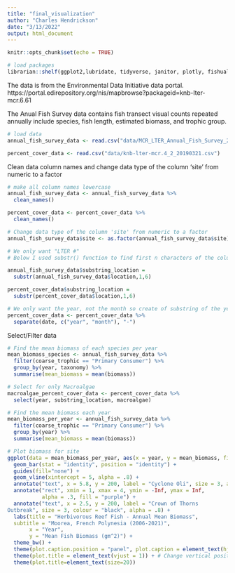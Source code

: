 ```yaml
---
title: "final_visualization"
author: "Charles Hendrickson"
date: "3/13/2022"
output: html_document
---
```


```r
knitr::opts_chunk$set(echo = TRUE)
```


```r
# load packages
librarian::shelf(ggplot2,lubridate, tidyverse, janitor, plotly, fishualize)
```


The data is from the Environmental Data Initiative data portal. https://portal.edirepository.org/nis/mapbrowse?packageid=knb-lter-mcr.6.61

The Anual Fish Survey data contains fish transect visual counts repeated annually include species, fish length, estimated biomass, and trophic group.
```r
# load data
annual_fish_survey_data <- read.csv("data/MCR_LTER_Annual_Fish_Survey_20220119.csv")

percent_cover_data <- read.csv("data/knb-lter-mcr.4_2_20190321.csv")

```


Clean data column names and change data type of the column 'site' from numeric to a factor
```r
# make all column names lowercase 
annual_fish_survey_data <- annual_fish_survey_data %>%
  clean_names()

percent_cover_data <- percent_cover_data %>% 
  clean_names()

# Change data type of the column 'site' from numeric to a factor
annual_fish_survey_data$site <- as.factor(annual_fish_survey_data$site)
```


```r
# We only want "LTER #" 
# Below I used substr() function to find first n characters of the column in R. substr() function takes column name, starting position and length of the strings as argument, which will return the substring of the specific column as shown below.

annual_fish_survey_data$substring_location = 
  substr(annual_fish_survey_data$location,1,6)

percent_cover_data$substring_location = 
  substr(percent_cover_data$location,1,6)

# We only want the year, not the month so create of substring of the year column. 
percent_cover_data <- percent_cover_data %>%
  separate(date, c("year", "month"), "-")

```


Select/Filter data 
```r
# Find the mean biomass of each species per year 
mean_biomass_species <- annual_fish_survey_data %>%
  filter(coarse_trophic == "Primary Consumer") %>% 
  group_by(year, taxonomy) %>%
  summarise(mean_biomass = mean(biomass))

# Select for only Macroalgae 
macroalgae_percent_cover_data <- percent_cover_data %>% 
  select(year, substring_location, macroalgae)

# Find the mean biomass each year
mean_biomass_per_year <- annual_fish_survey_data %>% 
  filter(coarse_trophic == "Primary Consumer") %>% 
  group_by(year) %>%
  summarise(mean_biomass = mean(biomass))

```


```r
# Plot biomass for site 
ggplot(data = mean_biomass_per_year, aes(x = year, y = mean_biomass, fill = "coral")) +
  geom_bar(stat = "identity", position = "identity") +
  guides(fill="none") +
  geom_vline(xintercept = 5, alpha = .8) +
  annotate("text", x = 5.8, y = 200, label = "Cyclone Oli", size = 3, alpha = .8) +
  annotate("rect", xmin = 1, xmax = 4, ymin = -Inf, ymax = Inf,
           alpha = .3, fill = "purple") +
  annotate("text", x = 2.5, y = 200, label = "Crown of Thorns
Outbreak", size = 3, colour = "black", alpha = .8) +
  labs(title = "Herbivorous Reef Fish - Annual Mean Biomass",
  subtitle = "Moorea, French Polynesia (2006-2021)",
       x = "Year",
       y = "Mean Fish Biomass (gm^2)") +
  theme_bw() +
  theme(plot.caption.position = "panel", plot.caption = element_text(hjust = 0)) +
  theme(plot.title = element_text(vjust = 1)) + # Change vertical position
  theme(plot.title=element_text(size=20))


```

